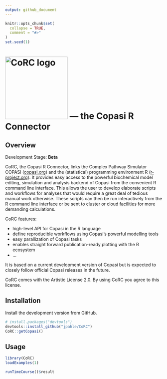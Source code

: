 ```yaml
---
output: github_document
---
```

<!-- README.md is generated from README.Rmd. Please edit that file -->

```r
knitr::opts_chunk$set(
  collapse = TRUE,
  comment = "#>"
)
set.seed(1)
```

# <img src="man/figures/logo.png" alt="CoRC logo" width="200"> --- the <b>Co</b>pasi <b>R</b> <b>C</b>onnector

## Overview

Development Stage: **Beta**

CoRC, the Copasi R Connector, links the Complex Pathway Simulator COPASI ([copasi.org](http://copasi.org)) and the (statistical) programming environment R ([r-project.org](http://r-project.org)).
It provides easy access to the powerful biochemical model editing, simulation and analysis backend of Copasi from the convenient R command line interface.
This allows the user to develop elaborate scripts and workflows for analyses that would require a great deal of tedious manual work otherwise.
These scripts can then be run interactively from the R command line interface or be sent to cluster or cloud facilities for more demanding calculations.

CoRC features:

* high-level API for Copasi in the R language
* define reproducible workflows using Copasi's powerful modelling tools
* easy parallization of Copasi tasks
* enables straight forward publication-ready plotting with the R ecosystem
* ...

It is based on a current development version of Copasi but is expected to closely follow official Copasi releases in the future.

CoRC comes with the Artistic License 2.0. By using CoRC you agree to this license.

## Installation

Install the development version from GitHub.

```r
# install.packages("devtools")
devtools::install_github("jpahle/CoRC")
CoRC::getCopasi()
```

## Usage

```r
library(CoRC)
loadExamples(1)

runTimeCourse()$result
```
